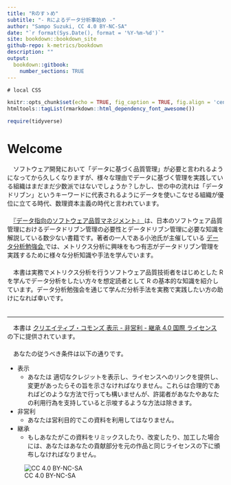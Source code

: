 ```yaml
---
title: "Rのすゝめ"
subtitle: "- Rによるデータ分析事始め -"
author: "Sampo Suzuki, CC 4.0 BY-NC-SA"
date: "`r format(Sys.Date(), format = '%Y-%m-%d')`"
site: bookdown::bookdown_site
github-repo: k-metrics/bookdown
description: ""
output: 
  bookdown::gitbook:
    number_sections: TRUE
---
```


```css
# local CSS
```

```r
knitr::opts_chunk$set(echo = TRUE, fig_caption = TRUE, fig.align = 'center')
htmltools::tagList(rmarkdown::html_dependency_font_awesome())

require(tidyverse)
```

# Welcome {-}
　ソフトウェア開発において「データに基づく品質管理」が必要と言われるようになってから久しくなりますが、様々な理由でデータに基づく管理を実践している組織はまだまだ少数派ではないでしょうか？しかし、世の中の流れは「データドリブン」というキーワードに代表されるようにデータを使いこなせる組織が優位に立てる時代、数理資本主義の時代と言われています。  
　  
　[『データ指向のソフトウェア品質マネジメント』 <i class="fa １fa-external-link"></i>](https://www.juse-p.co.jp/products/view/442) は、日本のソフトウェア品質管理におけるデータドリブン管理の必要性とデータドリブン管理に必要な知識を解説している数少ない書籍です。著者の一人である小池氏が主催している [データ分析勉強会 <i class="fa １fa-external-link"></i>](https://sites.google.com/site/kantometrics/home){target="_blank"} では、メトリクス分析に興味をもつ有志がデータドリブン管理を実践するために様々な分析知識や手法を学んでいます。  
　  
　本書は実務でメトリクス分析を行うソフトウェア品質技術者をはじめとした R を学んでデータ分析をしたい方々を想定読者として R の基本的な知識を紹介しています。データ分析勉強会を通じて学んだ分析手法を実務で実践したい方の助けになれば幸いです。  
　  

---
　本書は [クリエイティブ・コモンズ 表示 - 非営利 - 継承 4.0 国際 ライセンス](https://creativecommons.org/licenses/by-nc-sa/4.0/deed.ja) の下に提供されています。  
　  
　あなたの従うべき条件は以下の通りです。

* 表示
  * あなたは 適切なクレジットを表示し、ライセンスへのリンクを提供し、変更があったらその旨を示さなければなりません。これらは合理的であればどのような方法で行っても構いませんが、許諾者があなたやあなたの利用行為を支持していると示唆するような方法は除きます。

* 非営利
  * あなたは営利目的でこの資料を利用してはなりません。

* 継承
  * もしあなたがこの資料をリミックスしたり、改変したり、加工した場合には、あなたはあなたの貢献部分を元の作品と同じライセンスの下に頒布しなければなりません。

![CC 4.0 BY-NC-SA](https://i.creativecommons.org/l/by-nc-sa/4.0/88x31.png)
